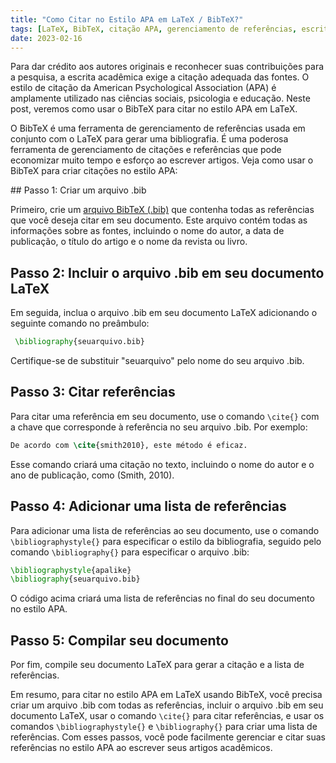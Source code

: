 ```yaml
---
title: "Como Citar no Estilo APA em LaTeX / BibTeX?"
tags: [LaTeX, BibTeX, citação APA, gerenciamento de referências, escrita acadêmica]
date: 2023-02-16
---
```


Para dar crédito aos autores originais e reconhecer suas contribuições para a pesquisa, a escrita acadêmica exige a citação adequada das fontes. O estilo de citação da American Psychological Association (APA) é amplamente utilizado nas ciências sociais, psicologia e educação. Neste post, veremos como usar o BibTeX para citar no estilo APA em LaTeX.

O BibTeX é uma ferramenta de gerenciamento de referências usada em conjunto com o LaTeX para gerar uma bibliografia. É uma poderosa ferramenta de gerenciamento de citações e referências que pode economizar muito tempo e esforço ao escrever artigos. Veja como usar o BibTeX para criar citações no estilo APA:


<CiteDrive />
## Passo 1: Criar um arquivo .bib

Primeiro, crie um [arquivo BibTeX (.bib)](/) que contenha todas as referências que você deseja citar em seu documento. Este arquivo contém todas as informações sobre as fontes, incluindo o nome do autor, a data de publicação, o título do artigo e o nome da revista ou livro.

## Passo 2: Incluir o arquivo .bib em seu documento LaTeX

Em seguida, inclua o arquivo .bib em seu documento LaTeX adicionando o seguinte comando no preâmbulo:

```latex
 \bibliography{seuarquivo.bib}
```

Certifique-se de substituir "seuarquivo" pelo nome do seu arquivo .bib.

## Passo 3: Citar referências

Para citar uma referência em seu documento, use o comando `\cite{}` com a chave que corresponde à referência no seu arquivo .bib. Por exemplo:

```latex
De acordo com \cite{smith2010}, este método é eficaz.
```

Esse comando criará uma citação no texto, incluindo o nome do autor e o ano de publicação, como (Smith, 2010).

## Passo 4: Adicionar uma lista de referências

Para adicionar uma lista de referências ao seu documento, use o comando `\bibliographystyle{}` para especificar o estilo da bibliografia, seguido pelo comando `\bibliography{}` para especificar o arquivo .bib:

```latex
\bibliographystyle{apalike} 
\bibliography{seuarquivo.bib}
```

O código acima criará uma lista de referências no final do seu documento no estilo APA.    

## Passo 5: Compilar seu documento

Por fim, compile seu documento LaTeX para gerar a citação e a lista de referências.

Em resumo, para citar no estilo APA em LaTeX usando BibTeX, você precisa criar um arquivo .bib com todas as referências, incluir o arquivo .bib em seu documento LaTeX, usar o comando `\cite{}` para citar referências, e usar os comandos `\bibliographystyle{}` e `\bibliography{}` para criar uma lista de referências. Com esses passos, você pode facilmente gerenciar e citar suas referências no estilo APA ao escrever seus artigos acadêmicos.